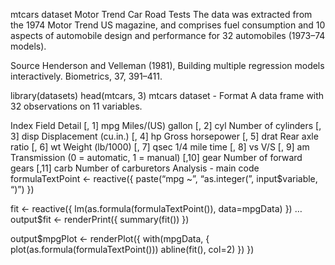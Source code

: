 mtcars dataset
Motor Trend Car Road Tests
The data was extracted from the 1974 Motor Trend US magazine, and comprises fuel consumption and 10 aspects of automobile design and performance for 32 automobiles (1973–74 models).

Source
Henderson and Velleman (1981), Building multiple regression models interactively. Biometrics, 37, 391–411.

library(datasets)
head(mtcars, 3)
mtcars dataset - Format
A data frame with 32 observations on 11 variables.

Index	Field	Detail
[, 1]	mpg	Miles/(US) gallon
[, 2]	cyl	Number of cylinders
[, 3]	disp	Displacement (cu.in.)
[, 4]	hp	Gross horsepower
[, 5]	drat	Rear axle ratio
[, 6]	wt	Weight (lb/1000)
[, 7]	qsec	1/4 mile time
[, 8]	vs	V/S
[, 9]	am	Transmission (0 = automatic, 1 = manual)
[,10]	gear	Number of forward gears
[,11]	carb	Number of carburetors
Analysis - main code
  formulaTextPoint <- reactive({
    paste("mpg ~", "as.integer(", input$variable, ")")  })
  
  fit <- reactive({
    lm(as.formula(formulaTextPoint()), data=mpgData)  })
  ...
  output$fit <- renderPrint({
    summary(fit()) })
  
  output$mpgPlot <- renderPlot({
    with(mpgData, {
      plot(as.formula(formulaTextPoint()))
      abline(fit(), col=2)
    })  })

